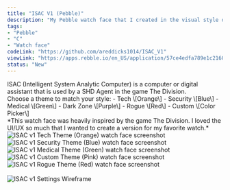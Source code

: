 ```yaml
---
title: "ISAC V1 (Pebble)"
description: "My Pebble watch face that I created in the visual style of The Division HUD and menu interfaces."
tags:
- "Pebble"
- "C"
- "Watch face"
codeLink: "https://github.com/areddicks1014/ISAC_V1"
viewLink: "https://apps.rebble.io/en_US/application/57ce4edfa789e1c21600003b?native=false&query=ISAC&section=watchfaces"
status: "New"
---
```



<Panel id="description" headerText='Description' headerSize='3' backgroundColor='var(--color-isac-v1-pebble-primary-rgb)'>
    ISAC (Intelligent System Analytic Computer) is a computer or digital assistant that is used by a SHD Agent in the game The Division.
    <br />
    Choose a theme to match your style:
    - Tech \[Orange\]
    - Security \[Blue\]
    - Medical \[Green\]
    - Dark Zone \[Purple\]
    - Rogue \[Red\]
    - Custom \[Color Picker\]
    <br />
    *This watch face was heavily inspired by the game The Division. I loved the UI/UX so much that I wanted to create a version for my favorite watch.*
</Panel>
<br />

<Panel id="screenshots" headerText='Screenshots' headerSize='3' backgroundColor='var(--color-isac-v1-pebble-primary-rgb)'>
    <div class='panel-grid'>
        <Image src="/images/screenshots/isac-v1-pebble-orange.png" alt="ISAC v1 Tech Theme (Orange) watch face screenshot" height={144} width={168}/>
        <Image src="/images/screenshots/isac-v1-pebble-blue.png" alt="ISAC v1 Security Theme (Blue) watch face screenshot" height={144} width={168}/>
        <Image src="/images/screenshots/isac-v1-pebble-green.png" alt="ISAC v1 Medical Theme (Green) watch face screenshot" height={144} width={168}/>
        <Image src="/images/screenshots/isac-v1-pebble-custom.png" alt="ISAC v1 Custom Theme (Pink) watch face screenshot" height={144} width={168}/>
        <Image src="/images/screenshots/isac-v1-pebble-red.png" alt="ISAC v1 Rogue Theme (Red) watch face screenshot" height={144} width={168}/>
    </div>
</Panel>
<br />

<Panel id="wireframes" headerText='Wireframes' headerSize='3' backgroundColor='var(--color-isac-v1-pebble-primary-rgb)'>
    <Image src="/images/wireframes/ISAC_v1_settings_wireframe.jpg" alt="ISAC v1 Settings Wireframe" height={600} width={325}/>
</Panel>
<br />
